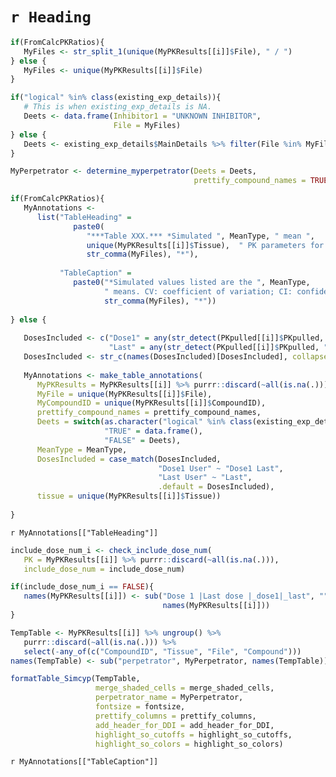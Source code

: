 # `r Heading`

```r

if(FromCalcPKRatios){
   MyFiles <- str_split_1(unique(MyPKResults[[i]]$File), " / ")
} else {
   MyFiles <- unique(MyPKResults[[i]]$File)
}

if("logical" %in% class(existing_exp_details)){
   # This is when existing_exp_details is NA.
   Deets <- data.frame(Inhibitor1 = "UNKNOWN INHIBITOR", 
                       File = MyFiles)
} else {
   Deets <- existing_exp_details$MainDetails %>% filter(File %in% MyFiles)
}

MyPerpetrator <- determine_myperpetrator(Deets = Deets, 
                                         prettify_compound_names = TRUE)

if(FromCalcPKRatios){
   MyAnnotations <- 
      list("TableHeading" = 
              paste0(
                 "***Table XXX.*** *Simulated ", MeanType, " mean ", 
                 unique(MyPKResults[[i]]$Tissue),  " PK parameters for the file pair ", 
                 str_comma(MyFiles), "*"), 
           
           "TableCaption" = 
              paste0("*Simulated values listed are the ", MeanType, 
                     " means. CV: coefficient of variation; CI: confidence interval. Source simulated data: ", 
                     str_comma(MyFiles), "*"))
   
} else {
   
   DosesIncluded <- c("Dose1" = any(str_detect(PKpulled[[i]]$PKpulled, "_dose1|^Dose 1")),
                      "Last" = any(str_detect(PKpulled[[i]]$PKpulled, "_last|^Last dose")))
   DosesIncluded <- str_c(names(DosesIncluded)[DosesIncluded], collapse = " ")
   
   MyAnnotations <- make_table_annotations(
      MyPKResults = MyPKResults[[i]] %>% purrr::discard(~all(is.na(.))), 
      MyFile = unique(MyPKResults[[i]]$File), 
      MyCompoundID = unique(MyPKResults[[i]]$CompoundID), 
      prettify_compound_names = prettify_compound_names,
      Deets = switch(as.character("logical" %in% class(existing_exp_details)), 
                     "TRUE" = data.frame(), 
                     "FALSE" = Deets), 
      MeanType = MeanType, 
      DosesIncluded = case_match(DosesIncluded, 
                                 "Dose1 User" ~ "Dose1 Last", 
                                 "Last User" ~ "Last", 
                                 .default = DosesIncluded), 
      tissue = unique(MyPKResults[[i]]$Tissue))
   
}

```

`r MyAnnotations[["TableHeading"]]`

```r

include_dose_num_i <- check_include_dose_num(
   PK = MyPKResults[[i]] %>% purrr::discard(~all(is.na(.))), 
   include_dose_num = include_dose_num)

if(include_dose_num_i == FALSE){
   names(MyPKResults[[i]]) <- sub("Dose 1 |Last dose |_dose1|_last", "",
                                  names(MyPKResults[[i]]))
}

TempTable <- MyPKResults[[i]] %>% ungroup() %>% 
   purrr::discard(~all(is.na(.))) %>% 
   select(-any_of(c("CompoundID", "Tissue", "File", "Compound")))
names(TempTable) <- sub("perpetrator", MyPerpetrator, names(TempTable))

formatTable_Simcyp(TempTable,
                   merge_shaded_cells = merge_shaded_cells,
                   perpetrator_name = MyPerpetrator, 
                   fontsize = fontsize,
                   prettify_columns = prettify_columns, 
                   add_header_for_DDI = add_header_for_DDI, 
                   highlight_so_cutoffs = highlight_so_cutoffs, 
                   highlight_so_colors = highlight_so_colors)

```

`r MyAnnotations[["TableCaption"]]`
